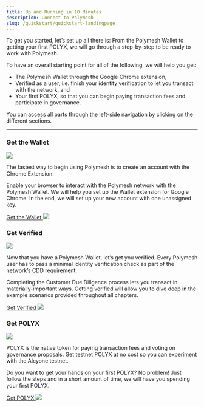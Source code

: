 ```yaml
---
title: Up and Running in 10 Minutes
description: Connect to Polymesh
slug: /quickstart/quickstart-landingpage
---
```



To get you started, let’s set up all there is: From the Polymesh Wallet to getting your first POLYX, we will go through a step-by-step to be ready to work with Polymesh.

To have an overall starting point for all of the following, we will help you get:
* The Polymesh Wallet through the Google Chrome extension,
* Verified as a user, i.e. finish your identity verification to let you transact with the network, and
* Your first POLYX, so that you can begin paying transaction fees and participate in governance.

<HighlightBox type="info">
You can access all parts through the left-side navigation by clicking on the different sections.
</HighlightBox>

***

<div class="box-overview-card-dyn">
	<h3>Get the Wallet</h3>
	<div class="content">
		<img class="inline-image-float-right" src="/placeholder-image.png"/>
		<p>The fastest way to begin using Polymesh is to create an account with the Chrome Extension.</p>
		<p>Enable your browser to interact with the Polymesh network with the Polymesh Wallet. We will help you set up the Wallet extension for Google Chrome. In the end, we will set up your new account with one unassigned key.</p>
		<a class="action-link" href="#">
			Get the Wallet
			<img src="/icon-arrow-right.svg"/>
		</a>
	</div>
</div>

<div class="box-overview-card-dyn">
	<h3>Get Verified</h3>
	<div class="content">
		<img class="inline-image-float-right" src="/placeholder-image.png"/>
		<p>Now that you have a Polymesh Wallet, let’s get you verified. Every Polymesh user has to pass a minimal identity verification check as part of the network’s CDD requirement.</p>
		<p>Completing the Customer Due Diligence process lets you transact in materially-important ways. Getting verified will allow you to dive deep in the example scenarios provided throughout all chapters.</p>
		<a class="action-link" href="#">
			Get Verified
			<img src="/icon-arrow-right.svg"/>
		</a>
	</div>
</div>

<div class="box-overview-card-dyn">
	<h3>Get POLYX</h3>
	<div class="content">
		<img class="inline-image-float-right" src="/placeholder-image.png"/>
		<p>POLYX is the native token for paying transaction fees and voting on governance proposals. Get testnet POLYX at no cost so you can experiment with the Alcyone testnet.</p>
		<p>Do you want to get your hands on your first POLYX? No problem! Just follow the steps and in a short amount of time, we will have you spending your first POLYX.</p>
		<a class="action-link" href="#">
			Get POLYX
			<img src="/icon-arrow-right.svg"/>
		</a>
	</div>
</div>
